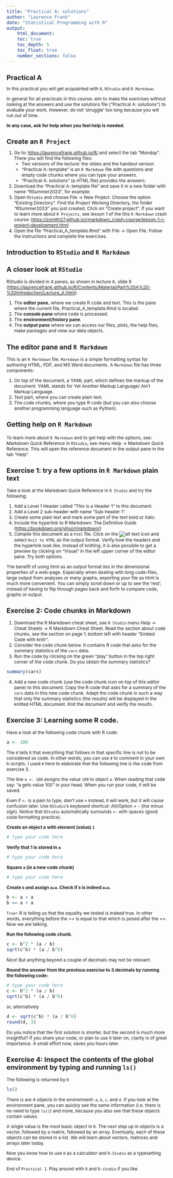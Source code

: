 ```yaml
---
title: "Practical A: solutions"
author: "Laurence Frank"
date: "Statistical Programming with R"
output: 
    html_document:
    toc: true
    toc_depth: 5
    toc_float: true
    number_sections: false
---
```


```{=html}
<style type="text/css">

body{ /* Normal  */
      font-size: 12px;
  }
td {  /* Table  */
  font-size: 12px;
}
h1.title {
  font-size: 18px;
  color: DarkBlue;
}
h1 { /* Header 1 */
  font-size: 18px;
}
h2 { /* Header 2 */
    font-size: 18px;
}
h3 { /* Header 3 */
  font-size: 18px;
}
code.r{ /* Code block */
    font-size: 12px;
}
pre { /* Code block - determines code spacing between lines */
    font-size: 14px;
}
</style>
```


# Practical A

In this practical you will get acquainted with `R`, `RStudio` and `R Markdown`.

In general for all practicals in this course: aim to make the exercises without looking at the answers and use the solutions file ("Practical A: solutions") to evaluate your work. However, do not 'struggle' too long because you will run out of time.

**In any case, ask for help when you feel help is needed.**

# Create an `R Project`

1.  Go to: <https://laurencefrank.github.io/R/> and select the tab "Monday". There you will find the following files:
    -   Two versions of the lecture: the slides and the handout version
    -   "Practical A: template" is an `R Markdown` file with questions and empty code chunks where you can type your answers.
    -   "Practical A: solutions" (a HTML file) provides the answers.
2.  Download the "Practical A: template file" and save it in a new folder with name "RSummer2023", for example.
3.  Open `RStudio` and choose File -\> New Project. Choose the option "Existing Directory". Find the Project Working Directory, the folder "RSummer2023" you just created. Click on "Create project". If you want to learn more about `R Projects`, see lesson 1 of the this `R Markdown` crash course: <https://zsmith27.github.io/rmarkdown_crash-course/lesson-1-r-project-development.html>
4.  Open the file "Practical_A_template.Rmd" with File -> Open File. Follow the instructions and complete the exercises.

# Introduction to `RStudio` and `R Markdown`

## A closer look at `RStudio`

RStudio is divided in 4 panes, as shown in lecture A, slide 9 (<https://laurencefrank.github.io/R/Contents/Material/Part%20A%20-%20Introduction/Lecture_A.html>):

1.  The **editor pane**, where we create R code and text. This is the pane where the current file, Practical_A_template.Rmd is located.
2.  The **console pane** where code is processed.
3.  The **environment/history pane**.
4.  The **output pane** where we can access our files, plots, the help files, make packages and view our data objects.

## The editor pane and `R Markdown`

This is an `R Markdown` file. `Markdown` is a simple formatting syntax for authoring HTML, PDF, and MS Word documents. A `Markdown` file has three components:

1.  On top of the document, a YAML part, which defines the markup of the document. YAML stands for Yet Another Markup Language/ Ain't Markup Language.
2.  Text part, where you can create plain text.
3.  The code chunks, where you type R code (but you can also choose another programming language such as Python).

### Getting help on `R Markdown`
To learn more about `R Markdown` and to get help with the options, see: 
Markdown Quick Reference in `RStudio`, see menu Help -> Markdown Quick Reference. This will open the reference document in the output pane in the tab "Help". 

## Exercise 1: try a few options in `R Markdown` plain text

Take a look at the Markdown Quick Reference in `R Studio` and try the following:

1. Add a Level 1 Header called "This is a Header 1" to this document.
2. Add a Level 2 sub-header with name "Sub-header 1".
3. Create some plain text and mark some part of the text bold or italic. 
4. Include the hyperlink to R Markdown: The Definitive Guide (<https://bookdown.org/yihui/rmarkdown/>)
5. Compile this document as a `html` file. Click on the ![alt text](figuresPractical/Knit-button.png) icon and select `Knit to HTML` as the output format. Verify how the headers and the hyperlink look like. Instead of knitting, it is also possible to get a preview by clicking on "Visual" in the left upper corner of the editor pane. Try both options.

The benefit of using html as an output format lies in the dimensional properties of a web-page. Especially when dealing with long code-files, large output from analyses or many graphs, exporting your file as html is much more convenient. You can simply scroll down or up to see the 'rest', instead of having to flip through pages back and forth to compare code, graphs or output.




## Exercise 2: Code chunks in Markdown

1. Download the R Markdown cheat sheet, see `R Studio` menu Help -> Cheat Sheets -> R Markdown Cheat Sheet. Read the section about code chunks, see the section on page 1, bottom left with header "Embed Code with knitr".
2. Consider the code chunk below. It contains R code that asks for the summary statistics of the `cars` data. 
3. Run the code by clicking on the green "play" button in the top right corner of the code chunk. Do you obtain the summary statistics?

```r
summary(cars)
```

4. Add a new code chunk (use the code chunk icon on top of this editor pane) to this document. Copy the R code that asks for a summary of the `cars` data in this new code chunk. Adapt the code chunk in such a way that only the summary statistics (the results) will be displayed in the knitted HTML document. Knit the document and verify the results.


## Exercise 3: Learning some R code.

Have a look at the following code chunk with R code:
```r
a <- 100
```

The `#` tells `R` that everything that follows in that specific line is not to be considered as code. In other words, you can use `#` to comment in your own `R`-scripts. I used `#` here to elaborate that the following line is the code from exercise 3.

The line `a <- 100` assigns the value `100` to object `a`. When reading that code say: "a gets value 100" in your head. When you run your code, it will be saved.

Even if `<-` is a pain to type, don't use `=` instead, it will work, but it will cause confusion later. Use `RStudio`'s keyboard shortcut: Alt/Option + - (the minus sign). Notice that `RStudio` automatically surrounds `<-` with spaces (good code formatting practice).

**Create an object a with element (value) `1`**
```r
# type your code here

```

**Verify that 1 is stored in `a`**
```r
# type your code here

```

**Square `a` (in a new code chunk)** 
```r
# type your code here

```

**Create `b` and assign `a+a`. Check if `b` is indeed `a+a`.**
```r
b <- a + a
b == a + a
```

`True!` R is telling us that the equality we tested is indeed true. In other 
words, everything before the == is equal to that which is posed after the ==. 
Now we are talking. 

**Run the following code chunk.**
```r
c <- b^2 * (a / b)
sqrt(c^b) * (a / b^6)
```

Nice! But anything beyond a couple of decimals may not be relevant. 

**Round the answer from the previous exercise to 3 decimals by running the following code:**
```r
# type your code here
c <- b^2 * (a / b)
sqrt(c^b) * (a / b^6)
```

or, alternatively
```r
d <- sqrt(c^b) * (a / b^6)
round(d, 3)
```

Do you notice that the first solution is shorter, but the second is much more 
insightful? If you share your code, or plan to use it later on, clarity is of
great importance. A small effort now, saves you hours later. 

## Exercise 4: Inspect the contents of the global environment by typing and running `ls()`

The following is returned by `R`

```r
ls()
```

There is are 4 objects in the environment: `a`, `b`, `c`, and `d`. If you look at the environment pane, you can quickly see the same information (i.e. there is no need to type `ls()`) and more, because you also see that these objects contain values. 

A single value is the most basic object in `R`. The next step up in objects is a vector, followed by a matrix, followed by an array. Eventually, each of these objects can be stored in a list. We will learn about vectors, matrices and arrays later today.

Now you know how to use `R` as a calculator and `R-Studio` as a typesetting 
device. 

End of `Practical 1`. Play around with `R` and `R-studio` if you like.

